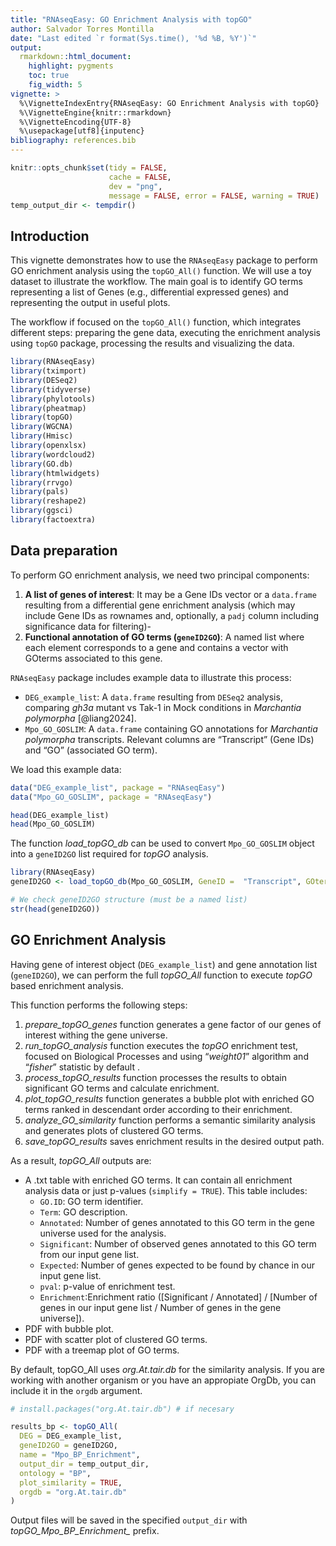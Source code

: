 ---
title: "RNAseqEasy: GO Enrichment Analysis with topGO"
author: Salvador Torres Montilla
date: "Last edited `r format(Sys.time(), '%d %B, %Y')`"
output: 
  rmarkdown::html_document:
    highlight: pygments
    toc: true
    fig_width: 5
vignette: >
  %\VignetteIndexEntry{RNAseqEasy: GO Enrichment Analysis with topGO}
  %\VignetteEngine{knitr::rmarkdown}
  %\VignetteEncoding{UTF-8}
  %\usepackage[utf8]{inputenc}
bibliography: references.bib
---

```{r setup, echo=FALSE, results="hide"}
knitr::opts_chunk$set(tidy = FALSE,
                      cache = FALSE,
                      dev = "png",
                      message = FALSE, error = FALSE, warning = TRUE)
temp_output_dir <- tempdir()
```

## Introduction

This vignette demonstrates how to use the `RNAseqEasy` package to perform GO enrichment analysis using the `topGO_All()` function. We will use a toy dataset to illustrate the workflow. The main goal is to identify GO terms representing a list of Genes (e.g., differential expressed genes) and representing the output in useful plots.

The workflow if focused on the `topGO_All()` function, which integrates different steps: preparing the gene data, executing the enrichment analysis using `topGO` package, processing the results and visualizing the data.

```{r load_packages, include=FALSE}
library(RNAseqEasy)
library(tximport)
library(DESeq2)
library(tidyverse)
library(phylotools)
library(pheatmap)
library(topGO)
library(WGCNA)
library(Hmisc)
library(openxlsx)
library(wordcloud2)
library(GO.db)
library(htmlwidgets)
library(rrvgo)
library(pals)
library(reshape2)
library(ggsci)
library(factoextra)
```

## Data preparation

To perform GO enrichment analysis, we need two principal components:

1.  **A list of genes of interest**: It may be a Gene IDs vector or a `data.frame` resulting from a differential gene enrichment analysis (which may include Gene IDs as rownames and, optionally, a `padj` column including significance data for filtering)-
2.  **Functional annotation of GO terms (`geneID2GO`)**: A named list where each element corresponds to a gene and contains a vector with GOterms associated to this gene.

`RNAseqEasy` package includes example data to illustrate this process:

-   `DEG_example_list`: A `data.frame` resulting from `DESeq2` analysis, comparing *gh3a* mutant vs Tak-1 in Mock conditions in *Marchantia polymorpha* [@liang2024].
-   `Mpo_GO_GOSLIM`: A `data.frame` containing GO annotations for *Marchantia polymorpha* transcripts. Relevant columns are "Transcript" (Gene IDs) and "GO" (associated GO term).

We load this example data:

```{r load_example_data}
data("DEG_example_list", package = "RNAseqEasy")
data("Mpo_GO_GOSLIM", package = "RNAseqEasy")

head(DEG_example_list)
head(Mpo_GO_GOSLIM)
```

The function *load_topGO_db* can be used to convert `Mpo_GO_GOSLIM` object into a `geneID2GO` list required for *topGO* analysis.

```{r create_geneID2GO}
library(RNAseqEasy)
geneID2GO <- load_topGO_db(Mpo_GO_GOSLIM, GeneID =  "Transcript", GOterms = "GO")

# We check geneID2GO structure (must be a named list)
str(head(geneID2GO))
```

## GO Enrichment Analysis

Having gene of interest object (`DEG_example_list`) and gene annotation list (`geneID2GO`), we can perform the full *topGO_All* function to execute *topGO* based enrichment analysis.

This function performs the following steps:

1.  *prepare_topGO_genes* function generates a gene factor of our genes of interest withing the gene universe.
2.  *run_topGO_analysis* function executes the *topGO* enrichment test, focused on Biological Processes and using "*weight01*" algorithm and "*fisher*" statistic by default .
3.  *process_topGO_results* function processes the results to obtain significant GO terms and calculate enrichment.
4.  *plot_topGO_results* function generates a bubble plot with enriched GO terms ranked in descendant order according to their enrichment.
5.  *analyze_GO_similarity* function performs a semantic similarity analysis and generates plots of clustered GO terms.
6.  *save_topGO_results* saves enrichment results in the desired output path.

As a result, *topGO_All* outputs are:

-   A .txt table with enriched GO terms. It can contain all enrichment analysis data or just p-values (`simplify = TRUE`). This table includes:
    -   `GO.ID`: GO term identifier.
    -   `Term`: GO description.
    -   `Annotated`: Number of genes annotated to this GO term in the gene universe used for the analysis.
    -   `Significant`: Number of observed genes annotated to this GO term from our input gene list.
    -   `Expected`: Number of genes expected to be found by chance in our input gene list.
    -   `pval`: p-value of enrichment test.
    -   `Enrichment`:Enrichment ratio ([Significant / Annotated] / [Number of genes in our input gene list / Number of genes in the gene universe]).
-   PDF with bubble plot.
-   PDF with scatter plot of clustered GO terms.
-   PDF with a treemap plot of GO terms.

By default, topGO_All uses *org.At.tair.db* for the similarity analysis. If you are working with another organism or you have an appropiate OrgDb, you can include it in the `orgdb` argument.

```{r run_topGO_All}
# install.packages("org.At.tair.db") # if necesary

results_bp <- topGO_All(
  DEG = DEG_example_list,
  geneID2GO = geneID2GO,
  name = "Mpo_BP_Enrichment",
  output_dir = temp_output_dir,
  ontology = "BP",
  plot_similarity = TRUE,
  orgdb = "org.At.tair.db"
)
```

Output files will be saved in the specified `output_dir` with *topGO_Mpo_BP_Enrichment_* prefix.
